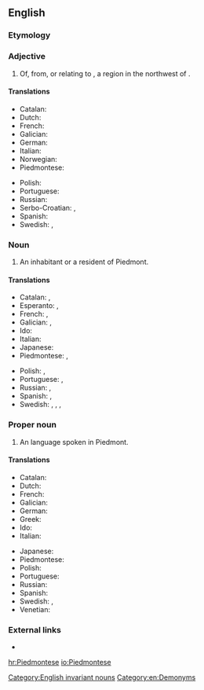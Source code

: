 ==English==
{{wikipedia}}

===Etymology===
{{suffix|Piedmont|ese|lang=en}}

===Adjective===
{{en-adj|-}}

# Of, from, or relating to {{l|en|Piedmont}}, a region in the northwest of {{l|en|Italy}}.

====Translations====
{{trans-top|of, from, or relating to Piedmont}}
* Catalan: {{t|ca|piemontès}}
* Dutch: {{t|nl|piëmontisch}}
* French: {{t+|fr|piémontais}}
* Galician: {{t+|gl|piemontés}}
* German: {{t|de|piemontesisch}}
* Italian: {{t+|it|piemontese}}
* Norwegian: {{t|no|piemontesisk}}
* Piedmontese: {{t|pms|piemontèis}}
{{trans-mid}}
* Polish: {{t+|pl|piemoncki}}
* Portuguese: {{t+|pt|piemontês}}
* Russian: {{t+|ru|пьемо́нтский|sc=Cyrl}}
* Serbo-Croatian: {{t|sh|пијѐмонтскӣ|sc=Cyrl}}, {{t+|sh|pijèmontskī}}
* Spanish: {{t+|es|piamontés}}
* Swedish: {{t|sv|piemontesisk}}, {{t|sv|piedmontesisk}}
{{trans-bottom}}

===Noun===
{{en-noun|Piedmontese}}

# An inhabitant or a resident of Piedmont.

====Translations====
{{trans-top|inhabitant}}
* Catalan: {{t|ca|piemontès|m}}, {{t|ca|piemontesa|f}}
* Esperanto: {{t|eo|piemontano}} {{qualifier|man or woman}}, {{t|eo|piemontanino}} {{qualifier|woman}}
* French: {{t+|fr|Piémontais|m}}, {{t+|fr|Piémontaise|f}}
* Galician: {{t+|gl|piemontés|m}}, {{t|gl|piemontesa|f}}
* Ido: {{t+|io|Piemontano}}
* Italian: {{t+|it|piemontese|m|f}}
* Japanese: {{t|ja|ピエモンテ人|tr=piemonte-jin|sc=Jpan}}
* Piedmontese: {{t|pms|piemontèis|m}}, {{t|pms|piemontèisa|f}}
{{trans-mid}}
* Polish: {{t+|pl|Piemontczyk|m}}, {{t|pl|Piemontka|f}}
* Portuguese: {{t+|pt|piemontês|m}}, {{t|pt|piemontesa|f}}
* Russian: {{t+|ru|пьемо́нтец|m}}, {{t|ru|пьемо́нтка|f|sc=Cyrl}}
* Spanish: {{t+|es|piamontés|m}}, {{t+|es|piamontesa|f}}
* Swedish: {{t|sv|piemontesare|c}}, {{t|sv|piedmontesare|c}} {{qualifier|man or woman}}, {{t+|sv|piemontesiska|c}}, {{t+|sv|piedmontesiska|c}} {{qualifier|woman}}
{{trans-bottom}}

===Proper noun===
{{en-proper noun}}

# An {{l|en|Indo-European}} language spoken in Piedmont.

====Translations====
{{trans-top|language}}
* Catalan: {{t|ca|piemontès|m}}
* Dutch: {{t+|nl|Piëmontees|n}}
* French: {{t+|fr|piémontais|m}}
* Galician: {{t+|gl|piemontés|m}}
* German: {{t+|de|Piemontesisch|n}}
* Greek: {{t+|el|πιεμοντέζικα|n-p}}
* Ido: {{t+|io|Piemontana}}
* Italian: {{t+|it|piemontese|m}}
{{trans-mid}}
* Japanese: {{t+|ja|ピエモンテ語|tr=piemonte-go|sc=Jpan}}
* Piedmontese: {{t|pms|piemontèis|m}}
* Polish: {{t+|pl|piemoncki|m}}
* Portuguese: {{t+|pt|piemontês|m}}
* Russian: {{t+|ru|пьемо́нтский|m}}
* Spanish: {{t+|es|piamontés|m}}
* Swedish: {{t+|sv|piemontesiska|c}}, {{t+|sv|piedmontesiska|c}}
* Venetian: {{t|vec|piemontexe|m}}
{{trans-bottom}}

===External links===
* {{ethnologue|code=pms}}

[[Category:English invariant nouns]]
[[Category:en:Demonyms]]

[[hr:Piedmontese]]
[[io:Piedmontese]]